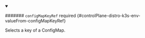 


<details className="config-field" data-expandable="true" open>
<summary>

####### `configMapKeyRef` <span className="config-field-required" data-required="false">required</span> <span className="config-field-type"></span> <span className="config-field-default"></span> <span className="config-field-enum"></span> {#controlPlane-distro-k3s-env-valueFrom-configMapKeyRef}

Selects a key of a ConfigMap.

</summary>

<PartialConfigmapkeyrefreference />


</details>
